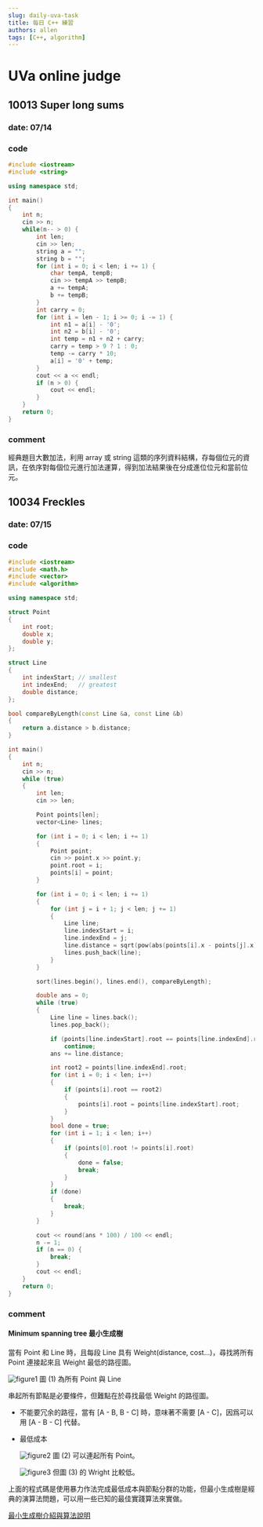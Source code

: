 ```yaml
---
slug: daily-uva-task
title: 每日 C++ 練習
authors: allen
tags: [C++, algorithm]
---
```


# UVa online judge

## 10013 Super long sums

### date: 07/14

### code
```cpp
#include <iostream>
#include <string>

using namespace std;

int main()
{
    int n;
    cin >> n;
    while(n-- > 0) {
        int len;
        cin >> len;
        string a = "";
        string b = "";
        for (int i = 0; i < len; i += 1) {
            char tempA, tempB;
            cin >> tempA >> tempB;
            a += tempA;
            b += tempB;
        }
        int carry = 0;
        for (int i = len - 1; i >= 0; i -= 1) {
            int n1 = a[i] - '0';
            int n2 = b[i] - '0';
            int temp = n1 + n2 + carry;
            carry = temp > 9 ? 1 : 0;
            temp -= carry * 10;
            a[i] = '0' + temp;
        }
        cout << a << endl;
        if (n > 0) {
            cout << endl;
        }
    }
    return 0;
}
```

### comment
經典題目大數加法，利用 array 或 string 這類的序列資料結構，存每個位元的資訊，在依序對每個位元進行加法運算，得到加法結果後在分成進位位元和當前位元。

## 10034 Freckles

### date: 07/15

### code
```cpp
#include <iostream>
#include <math.h>
#include <vector>
#include <algorithm>

using namespace std;

struct Point
{
    int root;
    double x;
    double y;
};

struct Line
{
    int indexStart; // smallest
    int indexEnd;   // greatest
    double distance;
};

bool compareByLength(const Line &a, const Line &b)
{
    return a.distance > b.distance;
}

int main()
{
    int n;
    cin >> n;
    while (true)
    {
        int len;
        cin >> len;

        Point points[len];
        vector<Line> lines;

        for (int i = 0; i < len; i += 1)
        {
            Point point;
            cin >> point.x >> point.y;
            point.root = i;
            points[i] = point;
        }

        for (int i = 0; i < len; i += 1)
        {
            for (int j = i + 1; j < len; j += 1)
            {
                Line line;
                line.indexStart = i;
                line.indexEnd = j;
                line.distance = sqrt(pow(abs(points[i].x - points[j].x), 2) + pow(abs(points[i].y - points[j].y), 2));
                lines.push_back(line);
            }
        }

        sort(lines.begin(), lines.end(), compareByLength);

        double ans = 0;
        while (true)
        {
            Line line = lines.back();
            lines.pop_back();

            if (points[line.indexStart].root == points[line.indexEnd].root)
                continue;
            ans += line.distance;

            int root2 = points[line.indexEnd].root;
            for (int i = 0; i < len; i++)
            {
                if (points[i].root == root2)
                {
                    points[i].root = points[line.indexStart].root;
                }
            }
            bool done = true;
            for (int i = 1; i < len; i++)
            {
                if (points[0].root != points[i].root)
                {
                    done = false;
                    break;
                }
            }
            if (done)
            {
                break;
            }
        }

        cout << round(ans * 100) / 100 << endl;
        n -= 1;
        if (n == 0) {
            break;
        }
        cout << endl;
    }
    return 0;
}
```

### comment
#### Minimum spanning tree 最小生成樹

當有 Point 和 Line 時，且每段 Line 具有 Weight(distance, cost...)，尋找將所有 Point 連接起來且 Weight 最低的路徑圖。

![figure1](../static/img/material/MST-1.webp)
圖 (1) 為所有 Point 與 Line

串起所有節點是必要條件，但難點在於尋找最低 Weight 的路徑圖。

* 不能要冗余的路徑，當有 [A - B, B - C] 時，意味著不需要 [A - C]，因爲可以用 [A - B - C] 代替。

* 最低成本

  ![figure2](../static/img/material/MST-2.webp)
  圖 (2) 可以連起所有 Point。

  ![figure3](../static/img/material/MST-3.webp)
  但圖 (3) 的 Wright 比較低。

上面的程式碼是使用暴力作法完成最低成本與節點分群的功能，但最小生成樹是經典的演算法問題，可以用一些已知的最佳實踐算法來實做。

[最小生成樹介紹與算法說明](http://alrightchiu.github.io/SecondRound/minimum-spanning-treeintrojian-jie.html)